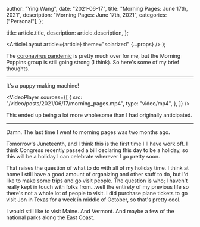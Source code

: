 
  author: "Ying Wang",
  date: "2021-06-17",
  title: "Morning Pages: June 17th, 2021",
  description: "Morning Pages: June 17th, 2021",
  categories: ["Personal"],
};

  title: article.title,
  description: article.description,
};

  <ArticleLayout article={article} theme="solarized" {...props} />
);

The [coronavirus
pandemic](https://en.wikipedia.org/wiki/2019-20_coronavirus_pandemic) is pretty
much over for me, but the Morning Poppins group is still going strong (I think).
So here's some of my brief thoughts.

---

It's a puppy-making machine!

<VideoPlayer
  sources={[
    {
      src: "/video/posts/2021/06/17/morning_pages.mp4",
      type: "video/mp4",
    },
  ]}
/>

This ended up being a lot more wholesome than I had originally anticipated.

---

Damn. The last time I went to morning pages was two months ago.

Tomorrow's Juneteenth, and I think this is the first time I'll have work off. I
think Congress recently passed a bill declaring this day to be a holiday, so
this will be a holiday I can celebrate wherever I go pretty soon.

That raises the question of what to do with all of my holiday time. I think at
home I still have a good amount of organizing and other stuff to do, but I'd
like to make some trips and go visit people. The question is who; I haven't
really kept in touch with folks from...well the entirety of my previous life so
there's not a whole lot of people to visit. I did purchase plane tickets to go
visit Jon in Texas for a week in middle of October, so that's pretty cool.

I would still like to visit Maine. And Vermont. And maybe a few of the national
parks along the East Coast.

